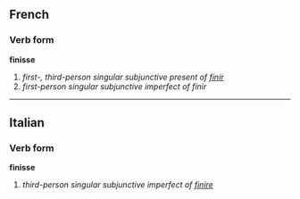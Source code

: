==French==
===Verb form===
'''finisse'''

# ''first-, third-person singular subjunctive present of [[finir]]''
# ''first-person singular subjunctive imperfect of finir''

----

==Italian==
===Verb form===
'''finisse'''

# ''third-person singular subjunctive imperfect of [[finire]]''